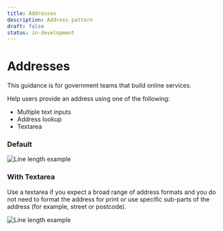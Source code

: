 ```yaml
---
title: Addresses
description: Address pattern
draft: false
status: in-development
---
```


# Addresses

This guidance is for government teams that build online services.

Help users provide an address using one of the following:

- Multiple text inputs
- Address lookup
- Textarea

### Default

<Image
  src="/addresses-pattern.png"
  alt="Line length example"
  width={650}
  height={300}
/>

### With Textarea

Use a textarea if you expect a broad range of address formats and you do not need to format the address for print or use specific sub-parts of the address (for example, street or postcode).

<Image
  src="/addresses-with-textarea-pattern.png"
  alt="Line length example"
  width={650}
  height={300}
/>
